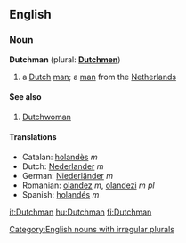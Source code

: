 ==English==
===Noun===
'''Dutchman''' (plural: '''[[Dutchmen]]''')
#a [[Dutch]] [[man]]; a [[man]] from the [[Netherlands]]
====See also====
#[[Dutchwoman]]
====Translations====
*Catalan: [[holandès]] ''m''
*Dutch:  [[Nederlander]] ''m''
*German: [[Niederländer]] ''m''
*Romanian: [[olandez]] ''m'', [[olandezi]] ''m pl''
*Spanish: [[holandés]] ''m''

[[Category:English nouns with irregular plurals]]

[[it:Dutchman]]
[[hu:Dutchman]]
[[fi:Dutchman]]